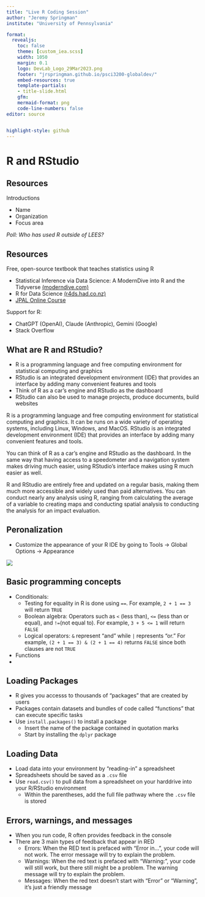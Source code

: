 ```yaml
---
title: "Live R Coding Session"
author: "Jeremy Springman"
institute: "University of Pennsylvania"

format:
  revealjs:
    toc: false
    theme: [custom_iea.scss]
    width: 1050
    margin: 0.1
    logo: DevLab_Logo_29Mar2023.png
    footer: "jrspringman.github.io/psci3200-globaldev/"
    embed-resources: true
    template-partials:
    - title-slide.html
    gfm:
    mermaid-format: png
    code-line-numbers: false
editor: source


highlight-style: github
---
```


# R and RStudio

## Resources

Introductions

- Name
- Organization
- Focus area

::: {.fragment}
*Poll: Who has used R outside of LEES?*
:::

## Resources

Free, open-source textbook that teaches statistics using R

- Statistical Inference via Data Science: A ModernDive into R and the Tidyverse [(moderndive.com)](https://moderndive.com/1-getting-started.html)
- R for Data Science [(r4ds.had.co.nz)](https://r4ds.had.co.nz/index.html)
- [JPAL Online Course](https://sites.google.com/povertyactionlab.org/2021jpalusrst/course-content/stata-r-and-surveycto?authuser=0) 

Support for R:

- ChatGPT (OpenAI), Claude (Anthropic), Gemini (Google)
- Stack Overflow


## What are R and RStudio?

- R is a programming language and free computing environment for statistical computing and graphics
- RStudio is an integrated development environment (IDE) that provides an interface by adding many convenient features and tools
- Think of R as a car's engine and RStudio as the dashboard
- RStudio can also be used to manage projects, produce documents, build websites

:::{.notes}
R is a programming language and free computing environment for statistical computing and graphics. It can be runs on a wide variety of operating systems, including Linux, Windows, and MacOS. RStudio is an integrated development environment (IDE) that provides an interface by adding many convenient features and tools.

You can think of R as a car's engine and RStudio as the dashboard. In the same way that having access to a speedometer and a navigation system makes driving much easier, using RStudio’s interface makes using R much easier as well.

R and RStudio are entirely free and updated on a regular basis, making them much more accessible and widely used than paid alternatives. You can conduct nearly any analysis using R, ranging from calculating the average of a variable to creating maps and conducting spatial analysis to conducting the analysis for an impact evaluation.
:::

## Peronalization

- Customize the appearance of your R IDE by going to Tools -> Global Options -> Appearance 

![](img/apperance.png)






## Basic programming concepts

- Conditionals:
  + Testing for equality in R is done using `==`. For example, `2 + 1 == 3` will return `TRUE`
  + Boolean algebra: Operators such as `<` (less than), `<=` (less than or equal), and `!=`(not equal to). For example, `3 + 5 <= 1` will return `FALSE`
  + Logical operators: `&` represent “and” while `|` represents “or.” For example, `(2 + 1 == 3) & (2 + 1 == 4)` returns `FALSE` since both clauses are not `TRUE` 



- Functions
- 


## Loading Packages

- R gives you accesss to thousands of "packages" that are created by users
- Packages contain datasets and bundles of code called "functions" that can execute specific tasks
- Use `install.packages()` to install a package
  + Insert the name of the package contained in quotation marks
  + Start by installing the `dplyr` package


## Loading Data

- Load data into your environment by "reading-in" a spreadsheet
- Spreadsheets should be saved as a `.csv` file
- Use `read.csv()` to pull data from a spreadsheet on your harddrive into your R/RStudio environment
  + Within the parentheses, add the full file pathway where the `.csv` file is stored

## Errors, warnings, and messages

- When you run code, R often provides feedback in the console
- There are 3 main types of feedback that appear in RED
  + Errors: When the RED text is prefaced with “Error in…”, your code will not work. The error message will try to explain the problem.
  + Warnings: When the red text is prefaced with “Warning:”, your code will still work, but there still might be a problem. The warning message will try to explain the problem.
  + Messages: When the red text doesn’t start with “Error” or “Warning”, it’s just a friendly message

<!-- ## Correlation -->

<!-- ## Creating Index Variables -->

